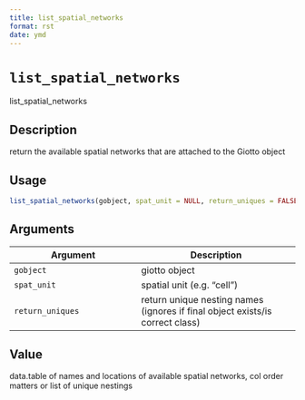 ```yaml
--- 
title: list_spatial_networks 
format: rst 
date: ymd 
--- 
```

# `list_spatial_networks`

list_spatial_networks


## Description

return the available spatial networks that are attached to the Giotto object


## Usage

```r
list_spatial_networks(gobject, spat_unit = NULL, return_uniques = FALSE)
```


## Arguments

Argument      |Description
------------- |----------------
`gobject`     |     giotto object
`spat_unit`     |     spatial unit (e.g. "cell")
`return_uniques`     |     return unique nesting names (ignores if final object exists/is correct class)


## Value

data.table of names and locations of available spatial networks, col order matters or list of unique nestings


